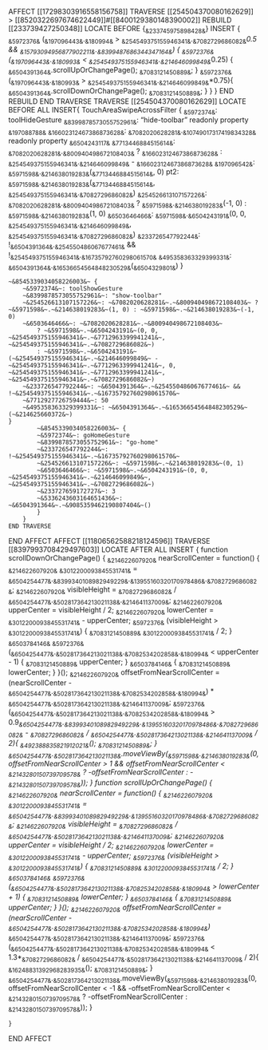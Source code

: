 AFFECT [[17298303916558156758]]
TRAVERSE [[254504370080162629]] > [[8520322697674622449]]#[[8400129380148390002]] 
    REBUILD [[233739427250348]] 
        LOCATE BEFORE {~&233745975898428&~}
            INSERT {
                ~&5972376&~ (~&197096443&~.~&180994&~ > ~&254549375155946341&~.~&7082729686082&~*0.5 && ~&15793094956877902211&~.~&8399487686344347164&~) {
                    ~&5972376&~ (~&197096443&~.~&180993&~ < ~&254549375155946341&~.~&214646099849&~*0.25) {
                        ~&6504391364&~.scrollUpOrChangePage();
                        ~&7083121450889&~;
                    }
                    ~&5972376&~ (~&197096443&~.~&180993&~ > ~&254549375155946341&~.~&214646099849&~*0.75){
                        ~&6504391364&~.scrollDownOrChangePage();
                        ~&7083121450889&~;
                    }
                }
            }
    END REBUILD
END TRAVERSE
        TRAVERSE [[254504370080162629]]
  		LOCATE BEFORE ALL
		INSERT{
                TouchAreaSwipeAcrossFilter {
        ~&5972374&~: toolHideGesture
        ~&8399878573055752961&~: "hide-toolbar"
        readonly property ~&197088788&~ ~&16602312467386873628&~: ~&7082020628281&~.~&10749017317419834328&~
        readonly property ~&6504243117&~ ~&7713446884515614&~: ~&7082020628281&~.~&800940498672108403&~ ? ~&16602312467386873628&~ : ~&254549375155946341&~.~&214646099849&~ - ~&16602312467386873628&~
        ~&197096542&~: ~&5971598&~.~&214638019283&~(~&7713446884515614&~, 0)
        pt2: ~&5971598&~.~&214638019283&~(~&7713446884515614&~, ~&254549375155946341&~.~&7082729686082&~)
        ~&254526613107157226&~: ~&7082020628281&~.~&800940498672108403&~ ? ~&5971598&~.~&214638019283&~(-1, 0) : ~&5971598&~.~&214638019283&~(1, 0)
        ~&6503646466&~: ~&5971598&~.~&6504243191&~(0, 0, ~&254549375155946341&~.~&214646099849&~, ~&254549375155946341&~.~&7082729686082&~)
        ~&233726547792244&~: !~&6504391364&~.~&254550486067677461&~ && !~&254549375155946341&~.~&16735792760298061570&~
        ~&495358363329399331&~: ~&6504391364&~.~&16536654564848230529&~(~&6504329801&~)
    }

    ~&8545339034058226003&~ {
        ~&5972374&~: toolShowGesture
        ~&8399878573055752961&~: "show-toolbar"
        ~&254526613107157226&~: ~&7082020628281&~.~&800940498672108403&~ ? ~&5971598&~.~&214638019283&~(1, 0) : ~&5971598&~.~&214638019283&~(-1, 0)
        ~&6503646466&~: ~&7082020628281&~.~&800940498672108403&~
            ? ~&5971598&~.~&6504243191&~(0, 0, ~&254549375155946341&~.~&7712963399941241&~, ~&254549375155946341&~.~&7082729686082&~)
            : ~&5971598&~.~&6504243191&~(~&254549375155946341&~.~&214646099849&~ - ~&254549375155946341&~.~&7712963399941241&~, 0, ~&254549375155946341&~.~&7712963399941241&~, ~&254549375155946341&~.~&7082729686082&~)
        ~&233726547792244&~: ~&6504391364&~.~&254550486067677461&~ && !~&254549375155946341&~.~&16735792760298061570&~ 
        ~&7712927726759444&~: 50
        ~&495358363329399331&~: ~&6504391364&~.~&16536654564848230529&~(~&214625660372&~)
    }
		    ~&8545339034058226003&~ {
			~&5972374&~: goHomeGesture
			~&8399878573055752961&~: "go-home"
			~&233726547792244&~: !~&254549375155946341&~.~&16735792760298061570&~
			~&254526613107157226&~: ~&5971598&~.~&214638019283&~(0, 1)
			~&6503646466&~: ~&5971598&~.~&6504243191&~(0, 0, ~&254549375155946341&~.~&214646099849&~, ~&254549375155946341&~.~&7082729686082&~)
			~&233727659172727&~: 3
			~&5336243603164651436&~: ~&6504391364&~.~&9085359462190807404&~()
		    }
		}
	END TRAVERSE
END AFFECT
AFFECT [[11806562588218124596]]
	TRAVERSE [[8397993708429497603]]
		LOCATE AFTER ALL
			INSERT {
			    function scrollDownOrChangePage() {
        ~&214622607920&~ nearScrollCenter = function() {
            ~&214622607920&~ ~&3012200093845531741&~ = ~&6504254477&~.~&8399340108982949229&~.~&13955160320170978486&~.~&7082729686082&~;
            ~&214622607920&~ visibleHeight = ~&7082729686082&~ / ~&6504254477&~.~&502817364213021138&~.~&214641137009&~;
            ~&214622607920&~ upperCenter = visibleHeight / 2;
            ~&214622607920&~ lowerCenter = ~&3012200093845531741&~ - upperCenter;
            ~&5972376&~ (visibleHeight > ~&3012200093845531741&~) {
                ~&7083121450889&~ ~&3012200093845531741&~ / 2;
            } ~&6503784146&~ ~&5972376&~ (~&6504254477&~.~&502817364213021138&~.~&7082534202858&~.~&180994&~ < upperCenter - 1) {
                ~&7083121450889&~ upperCenter;
            } ~&6503784146&~ {
                ~&7083121450889&~ lowerCenter;
            }
        }();
        ~&214622607920&~ offsetFromNearScrollCenter = (nearScrollCenter - ~&6504254477&~.~&502817364213021138&~.~&7082534202858&~.~&180994&~) * ~&6504254477&~.~&502817364213021138&~.~&214641137009&~;
	~&5972376&~(~&6504254477&~.~&502817364213021138&~.~&7082534202858&~.~&180994&~ > 0.9*~&6504254477&~.~&8399340108982949229&~.~&13955160320170978486&~.~&7082729686082&~ - ~&7082729686082&~ / ~&6504254477&~.~&502817364213021138&~.~&214641137009&~ / 2){
		~&492388835821912021&~();
		~&7083121450889&~;
	}
        ~&6504254477&~.~&502817364213021138&~.moveViewBy(~&5971598&~.~&214638019283&~(0, offsetFromNearScrollCenter > 1 && offsetFromNearScrollCenter < ~&2143280150739709578&~ ? -offsetFromNearScrollCenter : -~&2143280150739709578&~));
    }
    function scrollUpOrChangePage() {
        ~&214622607920&~ nearScrollCenter = function() {
            ~&214622607920&~ ~&3012200093845531741&~ = ~&6504254477&~.~&8399340108982949229&~.~&13955160320170978486&~.~&7082729686082&~;
            ~&214622607920&~ visibleHeight = ~&7082729686082&~ / ~&6504254477&~.~&502817364213021138&~.~&214641137009&~;
            ~&214622607920&~ upperCenter = visibleHeight / 2;
            ~&214622607920&~ lowerCenter = ~&3012200093845531741&~ - upperCenter;
            ~&5972376&~ (visibleHeight > ~&3012200093845531741&~) {
                ~&7083121450889&~ ~&3012200093845531741&~ / 2;
            } ~&6503784146&~ ~&5972376&~ (~&6504254477&~.~&502817364213021138&~.~&7082534202858&~.~&180994&~ > lowerCenter + 1) {
                ~&7083121450889&~ lowerCenter;
            } ~&6503784146&~ {
                ~&7083121450889&~ upperCenter;
            }
        }();
        ~&214622607920&~ offsetFromNearScrollCenter = (nearScrollCenter - ~&6504254477&~.~&502817364213021138&~.~&7082534202858&~.~&180994&~) * ~&6504254477&~.~&502817364213021138&~.~&214641137009&~;
            ~&5972376&~(~&6504254477&~.~&502817364213021138&~.~&7082534202858&~.~&180994&~ < 1.3*~&7082729686082&~ / ~&6504254477&~.~&502817364213021138&~.~&214641137009&~ / 2){
        ~&16248831392968283935&~();
        ~&7083121450889&~;
    }
        ~&6504254477&~.~&502817364213021138&~.moveViewBy(~&5971598&~.~&214638019283&~(0, offsetFromNearScrollCenter < -1 && -offsetFromNearScrollCenter < ~&2143280150739709578&~ ? -offsetFromNearScrollCenter : ~&2143280150739709578&~));
    }


    }
END AFFECT
